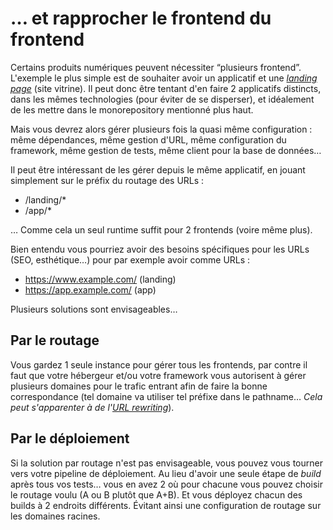 # … et rapprocher le frontend du frontend

Certains produits numériques peuvent nécessiter “plusieurs frontend”. L'exemple le plus simple est de souhaiter avoir un applicatif et une [_landing page_](https://en.wikipedia.org/wiki/Landing_page) (site vitrine). Il peut donc être tentant d'en faire 2 applicatifs distincts, dans les mêmes technologies (pour éviter de se disperser), et idéalement de les mettre dans le monorepository mentionné plus haut.

Mais vous devrez alors gérer plusieurs fois la quasi même configuration : même dépendances, même gestion d'URL, même configuration du framework, même gestion de tests, même client pour la base de données…

Il peut être intéressant de les gérer depuis le même applicatif, en jouant simplement sur le préfix du routage des URLs :

- /landing/\*
- /app/\*

… Comme cela un seul runtime suffit pour 2 frontends (voire même plus).

Bien entendu vous pourriez avoir des besoins spécifiques pour les URLs (SEO, esthétique…) pour par exemple avoir comme URLs :

- https://www.example.com/ (landing)
- https://app.example.com/ (app)

Plusieurs solutions sont envisageables…

## Par le routage

Vous gardez 1 seule instance pour gérer tous les frontends, par contre il faut que votre hébergeur et/ou votre framework vous autorisent à gérer plusieurs domaines pour le trafic entrant afin de faire la bonne correspondance (tel domaine va utiliser tel préfixe dans le pathname… _Cela peut s'apparenter à de l'[URL rewriting](https://en.wikipedia.org/wiki/Rewrite_engine)_).

## Par le déploiement

Si la solution par routage n'est pas envisageable, vous pouvez vous tourner vers votre pipeline de déploiement. Au lieu d'avoir une seule étape de _build_ après tous vos tests… vous en avez 2 où pour chacune vous pouvez choisir le routage voulu (A ou B plutôt que A+B). Et vous déployez chacun des builds à 2 endroits différents. Évitant ainsi une configuration de routage sur les domaines racines.
